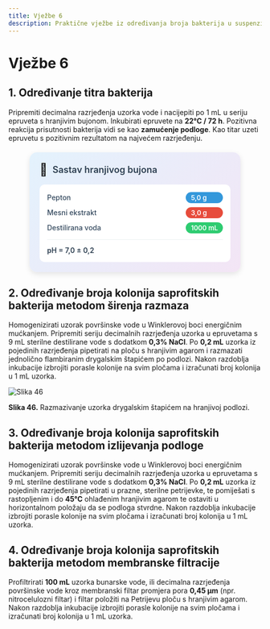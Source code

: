 ```yaml
---
title: Vježbe 6
description: Praktične vježbe iz određivanja broja bakterija u suspenziji
---
```


# Vježbe 6

## 1. Određivanje titra bakterija

Pripremiti decimalna razrjeđenja uzorka vode i nacijepiti po 1 mL u seriju epruveta s hranjivim bujonom. Inkubirati epruvete na **22°C / 72 h**. Pozitivna reakcija prisutnosti bakterija vidi se kao **zamućenje podloge**. Kao titar uzeti epruvetu s pozitivnim rezultatom na najvećem razrjeđenju.

<div style="max-width: 380px; background: linear-gradient(135deg, #e3f2fd 0%, #f3e5f5 100%); border-radius: 15px; padding: 20px; box-shadow: 0 4px 12px rgba(0,0,0,0.1); margin: 20px auto;">
  <div style="display: flex; align-items: center; margin-bottom: 15px;">
    <span style="font-size: 24px; margin-right: 10px;">🧪</span>
    <h3 style="margin: 0; color: #2c3e50; font-weight: 600; font-size: 18px;">Sastav hranjivog bujona</h3>
  </div>
  <div style="background: white; border-radius: 10px; padding: 15px;">
    <div style="display: grid; grid-template-columns: minmax(0, 1fr) auto; gap: 8px 15px; align-items: center;">
      <span style="font-weight: 500; color: #34495e; font-size: 14px;">Pepton</span>
      <span style="background: #3498db; color: white; padding: 3px 10px; border-radius: 15px; font-size: 13px; font-weight: 600;">5,0 g</span>
      <span style="font-weight: 500; color: #34495e; font-size: 14px;">Mesni ekstrakt</span>
      <span style="background: #e74c3c; color: white; padding: 3px 10px; border-radius: 15px; font-size: 13px; font-weight: 600;">3,0 g</span>
      <span style="font-weight: 500; color: #34495e; font-size: 14px;">Destilirana voda</span>
      <span style="background: #2ecc71; color: white; padding: 3px 10px; border-radius: 15px; font-size: 13px; font-weight: 600;">1000 mL</span>
    </div>
    <div style="margin-top: 12px; padding-top: 12px; border-top: 1px solid #ecf0f1;">
      <span style="font-weight: 600; color: #2c3e50; font-size: 14px;">pH = 7,0 ± 0,2</span>
    </div>
  </div>
</div>

## 2. Određivanje broja kolonija saprofitskih bakterija metodom širenja razmaza

Homogenizirati uzorak površinske vode u Winklerovoj boci energičnim mućkanjem. Pripremiti seriju decimalnih razrjeđenja uzorka u epruvetama s 9 mL sterilne destilirane vode s dodatkom **0,3% NaCl**. Po **0,2 mL** uzorka iz pojedinih razrjeđenja pipetirati na ploču s hranjivim agarom i razmazati jednolično flambiranim drygalskim štapićem po podlozi. Nakon razdoblja inkubacije izbrojiti porasle kolonije na svim pločama i izračunati broj kolonija u 1 mL uzorka.

![Slika 46](/Images/slika46.jpg)

**Slika 46.** Razmazivanje uzorka drygalskim štapićem na hranjivoj podlozi.

## 3. Određivanje broja kolonija saprofitskih bakterija metodom izlijevanja podloge

Homogenizirati uzorak površinske vode u Winklerovoj boci energičnim mućkanjem. Pripremiti seriju decimalnih razrjeđenja uzorka u epruvetama s 9 mL sterilne destilirane vode s dodatkom **0,3% NaCl**. Po **0,2 mL** uzorka iz pojedinih razrjeđenja pipetirati u prazne, sterilne petrijevke, te pomiješati s rastopljenim i do **45°C** ohlađenim hranjivim agarom te ostaviti u horizontalnom položaju da se podloga stvrdne. Nakon razdoblja inkubacije izbrojiti porasle kolonije na svim pločama i izračunati broj kolonija u 1 mL uzorka.

## 4. Određivanje broja kolonija saprofitskih bakterija metodom membranske filtracije

Profiltrirati **100 mL** uzorka bunarske vode, ili decimalna razrjeđenja površinske vode kroz membranski filtar promjera pora **0,45 μm** (npr. nitrocelulozni filtar) i filtar položiti na Petrijevu ploču s hranjivim agarom. Nakon razdoblja inkubacije izbrojiti porasle kolonije na svim pločama i izračunati broj kolonija u 1 mL uzorka.
